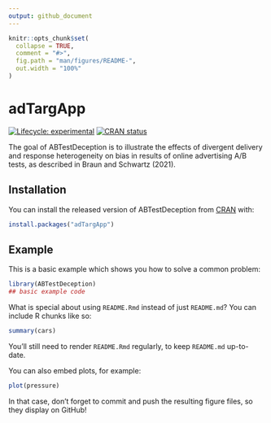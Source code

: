 ```yaml
---
output: github_document
---
```


<!-- README.md is generated from README.Rmd. Please edit that file -->

```r
knitr::opts_chunk$set(
  collapse = TRUE,
  comment = "#>",
  fig.path = "man/figures/README-",
  out.width = "100%"
)
```

# adTargApp

<!-- badges: start -->
[![Lifecycle: experimental](https://img.shields.io/badge/lifecycle-experimental-orange.svg)](https://www.tidyverse.org/lifecycle/#experimental)
[![CRAN status](https://www.r-pkg.org/badges/version/adTargApp)](https://CRAN.R-project.org/package=adTargApp)
<!-- badges: end -->

The goal of ABTestDeception is to illustrate the effects of divergent delivery and response heterogeneity on bias in results of online advertising A/B tests, as described in Braun and Schwartz (2021).

## Installation

You can install the released version of ABTestDeception from [CRAN](https://CRAN.R-project.org) with:

``` r
install.packages("adTargApp")
```

## Example

This is a basic example which shows you how to solve a common problem:

```r
library(ABTestDeception)
## basic example code
```

What is special about using `README.Rmd` instead of just `README.md`? You can include R chunks like so:

```r
summary(cars)
```

You'll still need to render `README.Rmd` regularly, to keep `README.md` up-to-date.

You can also embed plots, for example:

```r
plot(pressure)
```

In that case, don't forget to commit and push the resulting figure files, so they display on GitHub!
